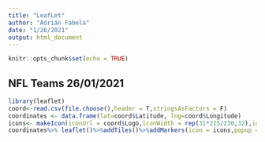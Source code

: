 ---
title: "LeafLet"
author: "Adrián Fabela"
date: "1/26/2021"
output: html_document
---

```{r setup, include=FALSE}
knitr::opts_chunk$set(echo = TRUE)
```

## NFL Teams 26/01/2021

```{r echo=F}
library(leaflet)
coord<-read.csv(file.choose(),header = T,stringsAsFactors = F)
coordinates <- data.frame(lat=coord$Latitude, lng=coord$Longitude)
icons<- makeIcon(iconUrl = coord$Logo,iconWidth = rep(31*215/230,32),iconHeight = rep(31,32),iconAnchorX = rep(31*215/230/2,32),iconAnchorY = rep(16,32))
coordinates%>% leaflet()%>%addTiles()%>%addMarkers(icon = icons,popup = coord$Franchise)


```

